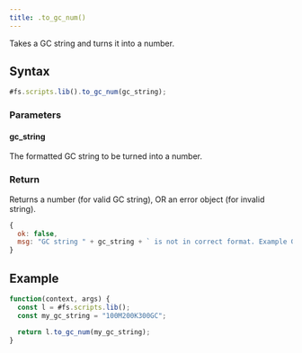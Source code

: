 ```yaml
---
title: .to_gc_num()
---
```


Takes a GC string and turns it into a number.

## Syntax

```js
#fs.scripts.lib().to_gc_num(gc_string);
```

### Parameters

#### gc_string

The formatted GC string to be turned into a number.

### Return

Returns a number (for valid GC string),
OR an error object (for invalid string).
```js
{
  ok: false,
  msg: "GC string " + gc_string + ` is not in correct format. Example GC strings: "1M234K567GC", "1B5KGC", "2MGC", "9GC".`
}
```


## Example

```js
function(context, args) {
  const l = #fs.scripts.lib();
  const my_gc_string = "100M200K300GC";

  return l.to_gc_num(my_gc_string);
}
```
